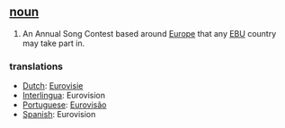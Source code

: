 == [[noun]] ==
# An Annual Song Contest based around [[Europe]] that any [[EBU]] country may take part in.

=== translations ===
*[[Dutch]]: [[Eurovisie]]
*[[Interlingua]]: Eurovision
*[[Portuguese]]: [[Eurovisão]]
*[[Spanish]]: Eurovision